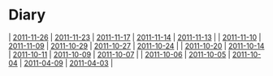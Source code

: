 = Diary =
| [[2011-11-26]] | [[2011-11-23]] | [[2011-11-17]] | [[2011-11-14]] | [[2011-11-13]] |
| [[2011-11-10]] | [[2011-11-09]] | [[2011-10-29]] | [[2011-10-27]] | [[2011-10-24]] |
| [[2011-10-20]] | [[2011-10-14]] | [[2011-10-11]] | [[2011-10-09]] | [[2011-10-07]] |
| [[2011-10-06]] | [[2011-10-05]] | [[2011-10-04]] | [[2011-04-09]] | [[2011-04-03]] |


